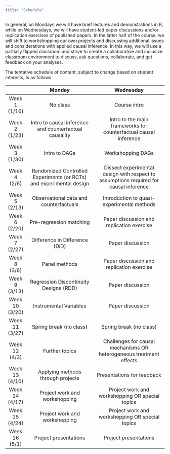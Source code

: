 ```yaml
---
title: "Schedule"
---
```


In general, on Mondays we will have brief lectures and demonstrations in R, while on Wednesdays, we will have student-led paper discussions and/or replication exercises of published papers. In the latter half of the course, we will shift to workshopping our own projects and discussing additional issues and considerations with applied causal inference. In this way, we will use a partially flipped classroom and strive to create a collaborative and inclusive classroom environment to discuss, ask questions, collaborate, and get feedback on your analyses. 

The tentative schedule of content, subject to change based on student interests, is as follows: 

|     |                Monday              |          Wednesday                     |
|:---:|:-----------------------------------:|:--------------------------------------:|
|  Week 1 (1/16)  | No class | Course intro |
|  Week 2 (1/23)  | Intro to causal inference and counterfactual causality | Intro to the main frameworks for counterfactual causal inference  |
|  Week 3 (1/30)  | Intro to DAGs | Workshopping DAGs |
|  Week 4 (2/6)   | Randomized Controlled Experiments (or RCTs) and experimental design | Dissect experimental design with respect to assumptions required for causal inference  |
|  Week 5 (2/13)  | Observational data and counterfactuals  | Introduction to quasi-experimental methods  |
|  Week 6 (2/20)  | Pre-regression matching   | Paper discussion and replication exercise  |
|  Week 7 (2/27)  | Difference in Difference (DiD)  | Paper discussion    |  
|  Week 8 (3/6)   | Panel methods      | Paper discussion and replication exercise           |  
|  Week 9 (3/13)  | Regression Discontinuity Designs (RDD)      | Paper discussion          |  
|  Week 10 (3/20)  | Instrumental Variables      | Paper discussion                         |  
|  Week 11 (3/27)  | Spring break (no class)      | Spring break (no class)                 |  
|  Week 12 (4/3)  | Further topics      | Challenges for causal mechanisms OR heterogeneous treatment effects    |
|  Week 13 (4/10)  | Applying methods through projects      | Presentations for feedback           |  
|  Week 14 (4/17)  | Project work and workshopping      | Project work and workshopping OR special topics          |
|  Week 15 (4/24)  | Project work and workshopping      | Project work and workshopping OR special topics                  |  
|  Week 16 (5/1)  | Project presentations      | Project presentations                  |


